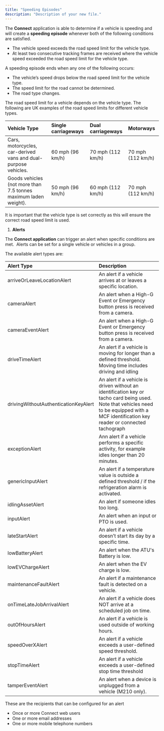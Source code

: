 ```yaml
---
title: "Speeding Episodes"
description: "Description of your new file."
---
```


The **Connect** application is able to determine if a vehicle is speeding and will create a **speeding episode** whenever both of the following conditions are satisfied.

- The vehicle speed exceeds the road speed limit for the vehicle type.
- At least two consecutive tracking frames are received where the vehicle speed exceeded the road speed limit for the vehicle type.

A speeding episode ends when any one of the following occurs:

- The vehicle’s speed drops below the road speed limit for the vehicle type.
- The speed limit for the road cannot be determined.
- The road type changes.

The road speed limit for a vehicle depends on the vehicle type. The following are UK examples of the road speed limits for different vehicle types.

| **Vehicle Type**                                                | **Single carriageways** | **Dual carriageways** | **Motorways**     |
| :-------------------------------------------------------------- | :---------------------- | :-------------------- | :---------------- |
| Cars, motorcycles, car-derived vans and dual-purpose vehicles.  | 60 mph (96 km/h)        | 70 mph (112 km/h)     | 70 mph (112 km/h) |
| Goods vehicles (not more than 7.5 tonnes maximum laden weight). | 50 mph (96 km/h)        | 60 mph (112 km/h)     | 70 mph (112 km/h) |

It is important that the vehicle type is set correctly as this will ensure the correct road speed limit is used.

1. **Alerts**

The **Connect application** can trigger an alert when specific conditions are met.  Alerts can be set for a single vehicle or vehicles in a group.

The available alert types are:

| **Alert Type**                       | **Description**                                                                                                                                                                             |
| :----------------------------------- | :------------------------------------------------------------------------------------------------------------------------------------------------------------------------------------------ |
| arriveOrLeaveLocationAlert           | An alert if a vehicle arrives at or leaves a specific location.                                                                                                                             |
| cameraAlert                          | An alert when a High-G Event or Emergency button press is received from a camera.                                                                                                           |
| cameraEventAlert                     | An alert when a High-G Event or Emergency button press is received from a camera.                                                                                                           |
| driveTimeAlert                       | An alert if a vehicle is moving for longer than a defined threshold. Moving time includes driving and idling                                                                                |
| drivingWithoutAuthenticationKeyAlert | An alert if a vehicle is driven without an identification key or tacho card being used. Note that vehicles need to be equipped with a MCF identification key reader or connected tachograph |
| exceptionAlert                       | Ann alert if a vehicle performs a specific activity, for example idles longer than 20 minutes.                                                                                              |
| genericInputAlert                    | An alert if a temperature value is outside a defined threshold / if the refrigeration alarm is activated.                                                                                   |
| idlingAssetAlert                     | An alert if someone idles too long.                                                                                                                                                         |
| inputAlert                           | An alert when an input or PTO is used.                                                                                                                                                      |
| lateStartAlert                       | An alert if a vehicle doesn’t start its day by a specific time.                                                                                                                             |
| lowBatteryAlert                      | An alert when the ATU's Battery is low.                                                                                                                                                     |
| lowEVChargeAlert                     | An alert when the EV charge is low.                                                                                                                                                         |
| maintenanceFaultAlert                | An alert if a maintenance fault is detected on a vehicle.                                                                                                                                   |
| onTimeLateJobArrivalAlert            | An alert if a vehicle does NOT arrive at a scheduled job on time.                                                                                                                           |
| outOfHoursAlert                      | An alert if a vehicle is used outside of working hours.                                                                                                                                     |
| speedOverXAlert                      | An alert if a vehicle exceeds a user-defined speed threshold.                                                                                                                               |
| stopTimeAlert                        | An alert if a vehicle exceeds a user-defined stop time threshold                                                                                                                            |
| tamperEventAlert                     | An alert when a device is unplugged from a vehicle (M210 only).                                                                                                                             |

These are the recipients that can be configured for an alert

- Once or more Connect web users
- One or more email addresses
- One or more mobile telephone numbers  